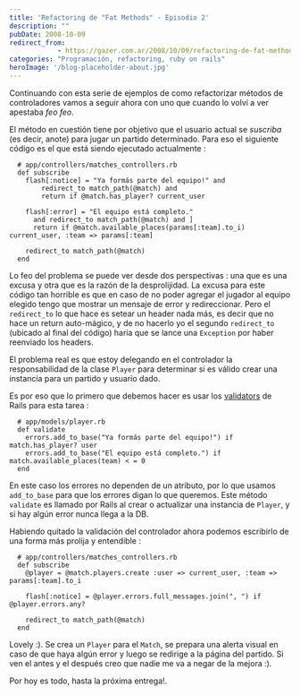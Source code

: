 ```yaml
---
title: 'Refactoring de "Fat Methods" - Episodio 2'
description: ""
pubDate: 2008-10-09
redirect_from: 
            - https://gazer.com.ar/2008/10/09/refactoring-de-fat-methods-episodio-2/
categories: "Programación, refactoring, ruby on rails"
heroImage: '/blog-placeholder-about.jpg'
---
```

Continuando con esta serie de ejemplos de como refactorizar métodos de controladores vamos a seguir ahora con uno que cuando lo volví a ver apestaba _feo feo_.

El método en cuestión tiene por objetivo que el usuario actual se _suscriba_ (es decir, anote) para jugar un partido determinado. Para eso el siguiente código es el que está siendo ejecutado actualmente :

```
  # app/controllers/matches_controllers.rb
  def subscribe
    flash[:notice] = "Ya formás parte del equipo!" and
        redirect_to match_path(@match) and
        return if @match.has_player? current_user

    flash[:error] = "El equipo está completo."
      and redirect_to match_path(@match) and ]
      return if @match.available_places(params[:team].to_i)  current_user, :team => params[:team]

    redirect_to match_path(@match)
  end
```

Lo feo del problema se puede ver desde dos perspectivas : una que es una excusa y otra que es la razón de la desprolijidad. La excusa para este código tan horrible es que en caso de no poder agregar el jugador al equipo elegido tengo que mostrar un mensaje de error y redireccionar. Pero el `redirect_to` lo que hace es setear un header nada más, es decir que no hace un return auto-mágico, y de no hacerlo yo el segundo `redirect_to` (ubicado al final del código) haría que se lance una `Exception` por haber reenviado los headers.

El problema real es que estoy delegando en el controlador la responsabilidad de la clase `Player` para determinar si es válido crear una instancia para un partido y usuario dado.

Es por eso que lo primero que debemos hacer es usar los [validators](http://api.rubyonrails.org/classes/ActiveRecord/Validations.html) de Rails para esta tarea :

```
  # app/models/player.rb
  def validate
    errors.add_to_base("Ya formás parte del equipo!") if match.has_player? user
    errors.add_to_base("El equipo está completo.") if match.available_places(team) < = 0
  end
```

En este caso los errores no dependen de un atributo, por lo que usamos `add_to_base` para que los errores digan lo que queremos. Este método `validate` es llamado por Rails al crear o actualizar una instancia de `Player`, y si hay algún error nunca llega a la DB.

Habiendo quitado la validación del controlador ahora podemos escribirlo de una forma más prolija y entendible :

```
  # app/controllers/matches_controllers.rb
  def subscribe
    @player = @match.players.create :user => current_user, :team => params[:team].to_i

    flash[:notice] = @player.errors.full_messages.join(", ") if @player.errors.any?

    redirect_to match_path(@match)
  end
```

Lovely :). Se crea un `Player` para el `Match`, se prepara una alerta visual en caso de que haya algún error y luego se redirige a la página del partido. Si ven el antes y el después creo que nadie me va a negar de la mejora :).

Por hoy es todo, hasta la próxima entrega!.
